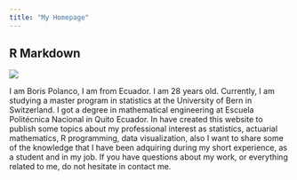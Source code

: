 ```yaml
---
title: "My Homepage"
---
```



## R Markdown
![](C:/Users/lenovo/Desktop/Msc.Statistics/Blog/sanmath.github.io/foto1.jpg)


I am Boris Polanco, I am from Ecuador. I am 28 years old.  Currently, I am studying a master program in statistics at the University of Bern in Switzerland. I got a degree in mathematical engineering at Escuela Politécnica Nacional in Quito Ecuador. 
In have created this website to publish some topics about my professional interest as statistics, actuarial mathematics, R programming, data visualization, also I want to share some of the knowledge that I have been adquiring during my short experience, as a student and in my job. If you have questions about my work, or everything related to me, do not hesitate in contact me.

